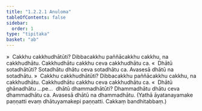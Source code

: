 ```yaml
---
title: "1.2.2.1 Anuloma"
tableOfContents: false
sidebar:
  order: 1
type: "tipitaka"
basket: "ab"
---
```



<DynamicBreadcrumb />

<Division number="12">

<Paragraph number="163">
»  Cakkhu cakkhudhātūti?
</Paragraph>

<Paragraph number="164">
Dibbacakkhu paññācakkhu cakkhu, na cakkhudhātu. Cakkhudhātu cakkhu ceva cakkhudhātu ca.
</Paragraph>

<Paragraph number="165">
«  Dhātū sotadhātūti?
</Paragraph>

<Paragraph number="166">
Sotadhātu dhātu ceva sotadhātu ca. Avasesā dhātū na sotadhātu.
</Paragraph>

<Paragraph number="167">
»  Cakkhu cakkhudhātūti?
</Paragraph>

<Paragraph number="168">
Dibbacakkhu paññācakkhu cakkhu, na cakkhudhātu. Cakkhudhātu cakkhu ceva cakkhudhātu ca.
</Paragraph>

<Paragraph number="169">
«  Dhātū ghānadhātu …pe…  dhātū dhammadhātūti?
</Paragraph>

<Paragraph number="170">
Dhammadhātu dhātu ceva dhammadhātu ca. Avasesā dhātū na dhammadhātu.
</Paragraph>

<Paragraph number="171">
(Yathā āyatanayamake paṇṇatti evaṃ dhātuyamakepi paṇṇatti. Cakkaṃ bandhitabbaṃ.)
</Paragraph>
</Division>
